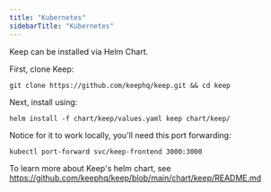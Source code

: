 ```yaml
---
title: "Kubernetes"
sidebarTitle: "Kubernetes"
---
```


Keep can be installed via Helm Chart.

First, clone Keep:
```
git clone https://github.com/keephq/keep.git && cd keep
```

Next, install using:
```
helm install -f chart/keep/values.yaml keep chart/keep/
```

Notice for it to work locally, you'll need this port forwarding:
```
kubectl port-forward svc/keep-frontend 3000:3000
```

To learn more about Keep's helm chart, see https://github.com/keephq/keep/blob/main/chart/keep/README.md
